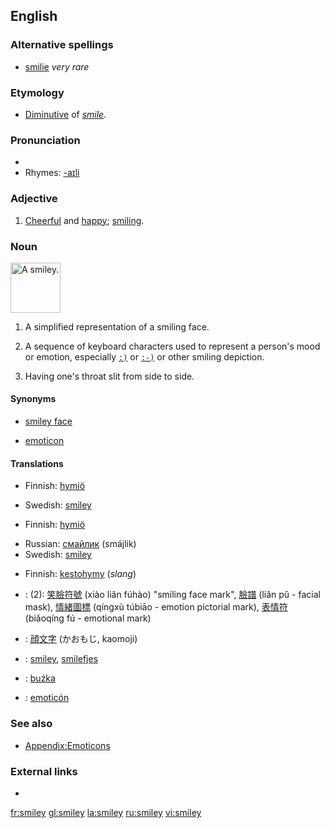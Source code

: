 ==English==

===Alternative spellings===
*[[smilie]] ''very rare''

===Etymology===
*[[diminutive|Diminutive]] of ''[[smile]]''.

===Pronunciation===
*{{SAMPA|/"smaIli/}}
*Rhymes: [[Rhymes:English:-aɪli|-aɪli]]

===Adjective===
{{en-adj}}

# [[cheerful|Cheerful]] and [[happy]]; [[smiling]].

===Noun===
[[Image:Smiley_head_happy.png|80px|thumb|A '''smiley'''.]]
{{en-noun}}

# {{rare}} A simplified representation of a smiling face.
# {{Internet}} A sequence of keyboard characters used to represent a person's mood or emotion, especially <tt>[[&nbsp;:)|:)]]</tt> or <tt>[[&nbsp;:-)|:-)]]</tt> or other smiling depiction.
# {{slang}} Having one's throat slit from side to side.

====Synonyms====
*{{italbrac-colon|representation of smiling face}} [[smiley face]]
*{{italbrac-colon|characters that representation an emotion}} [[emoticon]]

====Translations====
{{trans-top|representation of a smiling face}}
*Finnish: [[hymiö]]
{{trans-mid}}
*Swedish: [[smiley]] {{c}}
{{trans-bottom}}

{{trans-top|characters that represent an emotion}}
*Finnish: [[hymiö]]
{{trans-mid}}
*Russian: [[смайлик]] (smájlik) {{m}}
*Swedish: [[smiley]] {{c}}
{{trans-bottom}}

{{trans-top|slit throat}}
*Finnish: [[kestohymy]] (''slang'')
{{trans-mid}}
{{trans-bottom}}

{{checktrans}}
*{{ttbc|Chinese}}: (2): [[笑]][[臉]][[符]][[號]] (xiào liǎn fúhào) "smiling face mark", [[臉]][[譜]] (liǎn pǔ - facial mask), [[情]][[緒]][[圖]][[標]] (qíngxù túbiāo - emotion pictorial mark), [[表]][[情]][[符]] (biǎoqíng fú - emotional mark)
*{{ttbc|Japanese}}: [[顔文字]] (かおもじ, kaomoji)
*{{ttbc|Norwegian}}: [[smiley]], [[smilefjes]]
*{{ttbc|Polish}}: [[buźka]] {{f}}
*{{ttbc|Spanish}}: [[emoticón]]

===See also===
*[[Appendix:Emoticons]]

===External links===
* {{pedialite}}

[[fr:smiley]]
[[gl:smiley]]
[[la:smiley]]
[[ru:smiley]]
[[vi:smiley]]
